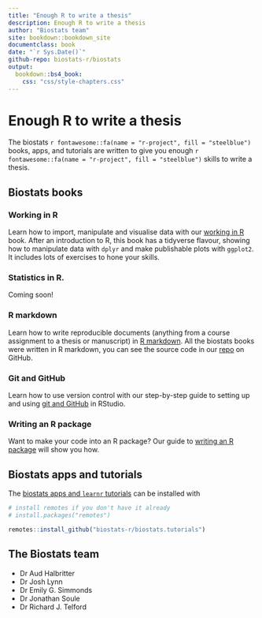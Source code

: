 ```yaml
---
title: "Enough R to write a thesis"
description: Enough R to write a thesis
author: "Biostats team"
site: bookdown::bookdown_site
documentclass: book
date: "`r Sys.Date()`"
github-repo: biostats-r/biostats
output:
  bookdown::bs4_book:
    css: "css/style-chapters.css"
---
```


# Enough R to write a thesis

The biostats `r fontawesome::fa(name = "r-project", fill = "steelblue")` books, apps, and tutorials are written to give you enough `r fontawesome::fa(name = "r-project", fill = "steelblue")` skills to write a thesis.

## Biostats books

### Working in R
Learn how to import, manipulate and visualise data with our [working in R](workingInR/index.html) book. 
After an introduction to R, this book has a tidyverse flavour, showing how to manipulate data with `dplyr` and make publishable plots with `ggplot2`.
It includes lots of exercises to hone your skills.

### Statistics in R.

Coming soon!

### R markdown

Learn how to write reproducible documents (anything from a course assignment to a thesis or manuscript) in [R markdown](rmarkdown/index.html). 
All the biostats books were written in R markdown, you can see the source code in our [repo](https://github.com/biostats-r/biostats) on GitHub.

### Git and GitHub

Learn how to use version control with our step-by-step guide to setting up and using [git and GitHub](github/index.html) in RStudio.

### Writing an R package

Want to make your code into an R package?
Our guide to [writing an R package](package/index.html) will show you how.

## Biostats apps and tutorials

The [biostats apps and `learnr` tutorials](https://github.com/biostats-r/biostats.tutorials) can be installed with 

```r
# install remotes if you don't have it already
# install.packages("remotes")

remotes::install_github("biostats-r/biostats.tutorials")
```

## The Biostats team

- Dr Aud Halbritter
- Dr Josh Lynn
- Dr Emily G. Simmonds
- Dr Jonathan Soule
- Dr Richard J. Telford

